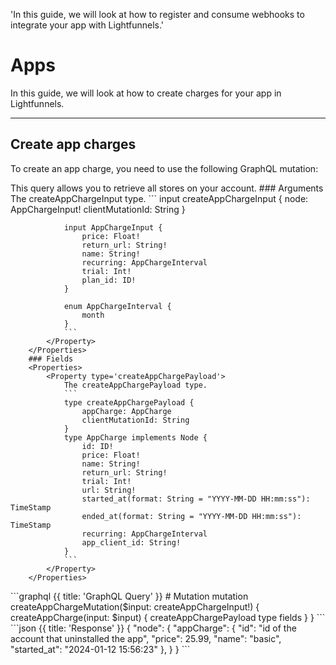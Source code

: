
  'In this guide, we will look at how to register and consume webhooks to integrate your app with Lightfunnels.'

# Apps

In this guide, we will look at how to create charges for your app in Lightfunnels.

---

## Create app charges

To create an app charge, you need to use the following GraphQL mutation:

<Row>
  <Col>
    This query allows you to retrieve all stores on your account.
		### Arguments 
		<Properties> 
			<Property type="createAppChargeInput!">
				The createAppChargeInput type.
				```
				input createAppChargeInput {
					node: AppChargeInput!
					clientMutationId: String
				}

				input AppChargeInput {
					price: Float!
					return_url: String!
					name: String!
					recurring: AppChargeInterval
					trial: Int!
					plan_id: ID!
				}

				enum AppChargeInterval {
					month
				}
				```
			</Property>
		</Properties>
		### Fields 
		<Properties>	
			<Property type='createAppChargePayload'>
				The createAppChargePayload type.
				```
				type createAppChargePayload {
					appCharge: AppCharge
					clientMutationId: String
				}
				type AppCharge implements Node {
					id: ID!
					price: Float!
					name: String!
					return_url: String!
					trial: Int!
					url: String!
					started_at(format: String = "YYYY-MM-DD HH:mm:ss"): TimeStamp
					ended_at(format: String = "YYYY-MM-DD HH:mm:ss"): TimeStamp
					recurring: AppChargeInterval
					app_client_id: String!
				}
				```
			</Property>
		</Properties>	

  </Col>
  <Col sticky>
    <CodeGroup title="Request" tag="POST" label="https://services.lightfunnels.com/api/v2">
			```graphql {{ title: 'GraphQL Query' }}
			# Mutation
			mutation createAppChargeMutation($input: createAppChargeInput!) {
				createAppCharge(input: $input) {
					createAppChargePayload type fields
				}
			}
			```
    </CodeGroup>
    ```json {{ title: 'Response' }}
    {
			"node": {
				"appCharge": {
					"id": "id of the account that uninstalled the app",
					"price": 25.99,
					"name": "basic",
					"started_at": "2024-01-12 15:56:23"
				},
			}
		}
    ```
  </Col>
</Row>
